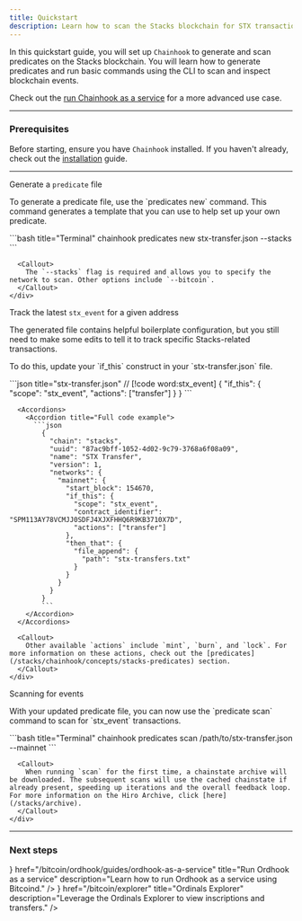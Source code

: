 ```yaml
---
title: Quickstart
description: Learn how to scan the Stacks blockchain for STX transactions. 
---
```



In this quickstart guide, you will set up `Chainhook` to generate and scan predicates on the Stacks blockchain. You will learn how to generate predicates and run basic commands using the CLI to scan and inspect blockchain events.

Check out the [run Chainhook as a service](/stacks/chainhook/guides/chainhook-as-a-service) for a more advanced use case.

---

### Prerequisites

Before starting, ensure you have `Chainhook` installed. If you haven't already, check out the [installation](/stacks/chainhook/installation) guide.

---

<div className='steps space-y-10'>
  <Step>
    <div className="flex flex-col space-y-3">
      <div className="w-full">
        <p className='text-lg font-bold m-0 dark:text-primary-foreground'>Generate a <code className='text-lg'>predicate</code> file</p>
        <div className='flex flex-col space-y-0'>
          <p>To generate a predicate file, use the `predicates new` command. This command generates a template that you can use to help set up your own predicate.</p>
        </div>
      </div>
      <div className="w-full">
        ```bash title="Terminal"
        chainhook predicates new stx-transfer.json --stacks 
        ```
      </div>

      <Callout>
        The `--stacks` flag is required and allows you to specify the network to scan. Other options include `--bitcoin`.
      </Callout>
    </div>
  </Step>

  <Step>
    <div className="flex flex-col space-y-3">
      <div className="w-full">
        <p className='text-lg font-bold m-0 dark:text-primary-foreground'>Track the latest <code className='text-lg'>stx_event</code> for a given address</p>
        <div className='flex flex-col space-y-0'>
          <p>The generated file contains helpful boilerplate configuration, but you still need to make some edits to tell it to track specific Stacks-related transactions.</p>
          <p>To do this, update your `if_this` construct in your `stx-transfer.json` file.</p>
        </div>
      </div>
      <div className="w-full">
        ```json title="stx-transfer.json"
        // [!code word:stx_event]
        {
          "if_this": {
            "scope": "stx_event",
            "actions": ["transfer"]
          }
        }
        ```
      </div>

      <Accordions>
        <Accordion title="Full code example">
          ```json
            {
              "chain": "stacks",
              "uuid": "87ac9bff-1052-4d02-9c79-3768a6f08a09",
              "name": "STX Transfer",
              "version": 1,
              "networks": {
                "mainnet": {
                  "start_block": 154670,
                  "if_this": {
                    "scope": "stx_event",
                    "contract_identifier": "SPM113AY78VCMJJ0SDFJ4XJXFHHQ6R9KB3710X7D",
                    "actions": ["transfer"]
                  },
                  "then_that": {
                    "file_append": {
                      "path": "stx-transfers.txt"
                    }
                  }
                }
              }
            }
            ```
        </Accordion>
      </Accordions>
    
      <Callout>
        Other available `actions` include `mint`, `burn`, and `lock`. For more information on these actions, check out the [predicates](/stacks/chainhook/concepts/stacks-predicates) section.
      </Callout>
    </div>
  </Step>

  <Step>
    <div className="flex flex-col space-y-3">
      <div className="w-full">
        <p className='text-lg font-bold m-0 dark:text-primary-foreground'>Scanning for events</p>
        <p>With your updated predicate file, you can now use the `predicate scan` command to scan for `stx_event` transactions.</p>
      </div>
      <div className="w-full">
        ```bash title="Terminal"
        chainhook predicates scan /path/to/stx-transfer.json --mainnet
        ```
      </div>

      <Callout>
        When running `scan` for the first time, a chainstate archive will be downloaded. The subsequent scans will use the cached chainstate if already present, speeding up iterations and the overall feedback loop. For more information on the Hiro Archive, click [here](/stacks/archive).
      </Callout>
    </div>
  </Step>
</div>

---

### Next steps

<Cards className='sm:grid-cols-1'>
  <SmallCard
    icon={<Code className='transition-colors duration-500 ease-in-out group-hover:text-primary' />}
    href="/bitcoin/ordhook/guides/ordhook-as-a-service"
    title="Run Ordhook as a service"
    description="Learn how to run Ordhook as a service using Bitcoind."
  />
  <SmallCard
    icon={<Terminal className='transition-colors duration-500 ease-in-out group-hover:text-primary' />}
    href="/bitcoin/explorer"
    title="Ordinals Explorer"
    description="Leverage the Ordinals Explorer to view inscriptions and transfers."
  />
</Cards>
